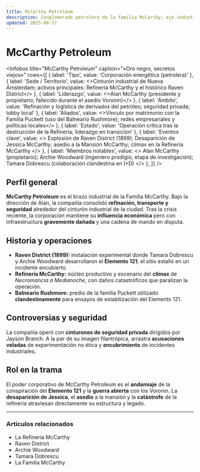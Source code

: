```yaml
---
title: McCarthy Petroleum
description: Conglomerado petrolero de la familia McCarthy; eje industrial de Nueva Ámsterdam y foco de la conspiración del Elemento 121.
updated: 2025-08-17
---
```



# McCarthy Petroleum

<Infobox
  title="McCarthy Petroleum"
  caption="«Oro negro, secretos viejos»"
  rows={[
    { label: 'Tipo', value: 'Corporación energética (petrolera)' },
    { label: 'Sede / Territorio', value: <>Cinturón industrial de <Link to="/CrSaSo/lugares/Nueva%20Ámsterdam">Nueva Ámsterdam</Link>; activos principales: <Link to="/CrSaSo/lugares/La%20Refiner%C3%ADa%20McCarthy">Refinería McCarthy</Link> y el histórico <Link to="/CrSaSo/lugares/Raven%20District">Raven District</Link></> },
    { label: 'Liderazgo', value: <><Link to="/CrSaSo/personajes/Alan%20McCarthy">Alan McCarthy</Link> (presidente y propietario; fallecido durante el asedio Voronin)</> },
    { label: 'Ámbito', value: 'Refinación y logística de derivados del petróleo; seguridad privada; lobby local' },
    { label: 'Aliados', value: <>Vínculo por matrimonio con la <Link to="/CrSaSo/familias/Familia%20Puckett">Familia Puckett</Link> (uso del <Link to="/CrSaSo/lugares/El%20Balneario%20Rushmore">Balneario Rushmore</Link>); redes empresariales y políticas locales</> },
    { label: 'Estado', value: 'Operación crítica tras la destrucción de la Refinería; liderazgo en transición' },
    { label: 'Eventos clave', value: <>
      Explosión de <Link to="/CrSaSo/lugares/Raven%20District">Raven District</Link> (1899); 
      <Link to="/CrSaSo/eventos/Desaparicion%20de%20Jessica%20McCarthy">Desaparición de Jessica McCarthy</Link>; 
      asedio a la <Link to="/CrSaSo/lugares/Mansi%C3%B3n%20McCarthy">Mansión McCarthy</Link>; 
      clímax en la <Link to="/CrSaSo/lugares/Refiner%C3%ADa%20McCarthy">Refinería McCarthy</Link>
    </> },
    { label: 'Miembros notables', value: <>
      <Link to="/CrSaSo/personajes/Alan%20McCarthy">Alan McCarthy</Link> (propietario); 
      <Link to="/CrSaSo/personajes/Archie%20Woodward">Archie Woodward</Link> (ingeniero prodigio, etapa de investigación); 
      <Link to="/CrSaSo/personajes/Tamara%20Dobrescu">Tamara Dobrescu</Link> (colaboración clandestina en I+D)
    </> },
  ]}
/>

## Perfil general
**McCarthy Petroleum** es el brazo industrial de la <Link to="/CrSaSo/familias/Familia%20McCarthy">Familia McCarthy</Link>. Bajo la dirección de <Link to="/CrSaSo/personajes/Alan%20McCarthy">Alan</Link>, la compañía consolidó **refinación, transporte y seguridad** alrededor del cinturón industrial de la ciudad. Tras la crisis reciente, la corporación mantiene su **influencia económica** pero con infraestructura **gravemente dañada** y una cadena de mando en disputa.

## Historia y operaciones
- **Raven District (1899):** instalación experimental donde <Link to="/CrSaSo/personajes/Tamara%20Dobrescu">Tamara Dobrescu</Link> y <Link to="/CrSaSo/personajes/Archie%20Woodward">Archie Woodward</Link> desarrollaron el **<Link to="/CrSaSo/otros/Elemento%20121">Elemento 121</Link>**; el sitio estalló en un incidente encubierto.  
- **Refinería McCarthy:** núcleo productivo y escenario del **clímax** de _Necromancia a Medianoche_, con daños catastróficos que paralizan la operación.  
- **Balneario Rushmore:** predio de la <Link to="/CrSaSo/familias/Familia%20Puckett">familia Puckett</Link> utilizado **clandestinamente** para ensayos de estabilización del Elemento 121.

## Controversias y seguridad
La compañía operó con **cinturones de seguridad privada** dirigidos por <Link to="/CrSaSo/personajes/Jayson%20Branch">Jayson Branch</Link>. A la par de su imagen filantrópica, arrastra **acusaciones veladas** de experimentación no ética y **encubrimiento** de incidentes industriales.

## Rol en la trama
El poder corporativo de McCarthy Petroleum es el **andamiaje** de la conspiración del **Elemento 121** y la **guerra abierta** con los <Link to="/CrSaSo/familias/Familia%20Voronin">Voronin</Link>. La **desaparición de <Link to="/CrSaSo/personajes/Jessica%20McCarthy">Jessica</Link>**, el **asedio** a la mansión y la **catástrofe** de la refinería atraviesan directamente su estructura y legado.

---

### Artículos relacionados
- <Link to="/CrSaSo/lugares/Refiner%C3%ADa%20McCarthy">La Refinería McCarthy</Link>  
- <Link to="/CrSaSo/lugares/Raven%20District">Raven District</Link>  
- <Link to="/CrSaSo/personajes/Archie%20Woodward">Archie Woodward</Link>  
- <Link to="/CrSaSo/personajes/Tamara%20Dobrescu">Tamara Dobrescu</Link>  
- <Link to="/CrSaSo/familias/Familia%20McCarthy">La Familia McCarthy</Link>
